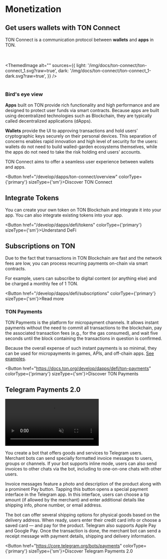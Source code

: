 

# Monetization

## Get users wallets with TON Connect

TON Connect is a communication protocol between **wallets** and **apps** in TON.


<br></br>
<ThemedImage
  alt=""
  sources={{
    light: '/img/docs/ton-connect/ton-connect_1.svg?raw=true',
    dark: '/img/docs/ton-connect/ton-connect_1-dark.svg?raw=true',
  }}
/>
<br></br>

### Bird's eye view

**Apps** built on TON provide rich functionality and high performance and are designed to protect user funds via smart contracts. Because apps are built using decentralized technologies such as Blockchain, they are typically called decentralized applications (dApps).

**Wallets** provide the UI to approving transactions and hold users’ cryptographic keys securely on their personal devices. This separation of concerns enables rapid innovation and high level of security for the users: wallets do not need to build walled-garden ecosystems themselves, while the apps do not need to take the risk holding end users’ accounts.

TON Connect aims to offer a seamless user experience between wallets and apps.

<Button href="/develop/dapps/ton-connect/overview" colorType={'primary'} sizeType={'sm'}>Discover TON Connect</Button>

## Integrate Tokens

You can create your own token on TON Blockchain and integrate it into your app. You can also integrate existing tokens into your app.

<Button href="/develop/dapps/defi/tokens" colorType={'primary'} sizeType={'sm'}>Understand DeFi</Button>

## Subscriptions on TON

Due to the fact that transactions in TON Blockchain are fast and the network fees are low, you can process recurring payments on-chain via smart contracts.

For example, users can subscribe to digital content (or anything else) and be charged a monthly fee of 1 TON.



<Button href="/develop/dapps/defi/subscriptions" colorType={'primary'} sizeType={'sm'}>Read more</Button>

### TON Payments

TON Payments is the platform for micropayment channels. It allows instant payments without the need to commit all transactions to the blockchain, pay the associated transaction fees (e.g., for the gas consumed), and wait five seconds until the block containing the transactions in question is confirmed.

Because the overall expense of such instant payments is so minimal, they can be used for micropayments in games, APIs, and off-chain apps. [See examples](https://docs.ton.org/develop/dapps/defi/ton-payments#examples).

<Button href="https://docs.ton.org/develop/dapps/defi/ton-payments" colorType={'primary'} sizeType={'sm'}>Discover TON Payments</Button>

## Telegram Payments 2.0

<div style={{width: '100%', textAlign:'center', margin: '15pt auto'}}>
  <video style={{width: '100%', maxWidth: '300px', borderRadius: '10pt'}} muted={true} autoPlay={true} loop={true}>
    <source src="/files/tg-payments.mp4" type="video/mp4" />
    Your browser does not support the video tag.
  </video>
</div>

You create a bot that offers goods and services to Telegram users. Merchant bots can send specially formatted invoice messages to users, groups or channels. If your bot supports inline mode, users can also send invoices to other chats via the bot, including to one-on-one chats with other users.

Invoice messages feature a photo and description of the product along with a prominent Pay button. Tapping this button opens a special payment interface in the Telegram app. In this interface, users can choose a tip amount (if allowed by the merchant) and enter additional details like shipping info, phone number, or email address.

The bot can offer several shipping options for physical goods based on the delivery address. When ready, users enter their credit card info or choose a saved card — and pay for the product. Telegram also supports Apple Pay and Google Pay. Once the transaction is done, the merchant bot can send a receipt message with payment details, shipping and delivery information.


<Button href="https://core.telegram.org/bots/payments" colorType={'primary'} sizeType={'sm'}>Discover Telegram Payments 2.0</Button>